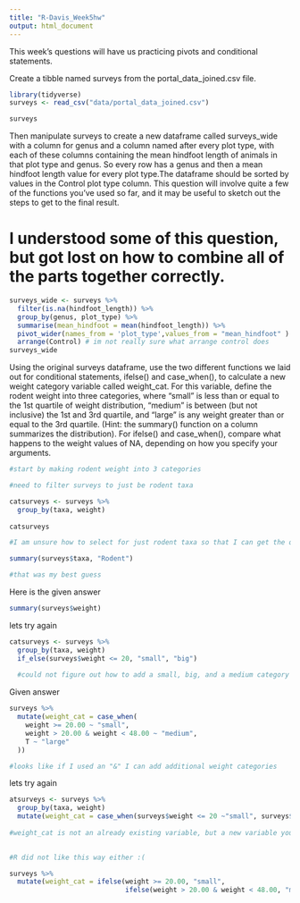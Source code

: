 ```yaml
---
title: "R-Davis_Week5hw"
output: html_document
---
```


This week’s questions will have us practicing pivots and conditional statements.

  




Create a tibble named surveys from the portal_data_joined.csv file. 

```r
library(tidyverse)
surveys <- read_csv("data/portal_data_joined.csv")
```


```r
surveys
```

Then manipulate surveys to create a new dataframe called surveys_wide with a column for genus and a column named after every plot type, with each of these columns containing the mean hindfoot length of animals in that plot type and genus. So every row has a genus and then a mean hindfoot length value for every plot type.The dataframe should be sorted by values in the Control plot type column. This question will involve quite a few of the functions you’ve used so far, and it may be useful to sketch out the steps to get to the final result.

# I understood some of this question, but got lost on how to combine all of the parts together correctly. 
```r
surveys_wide <- surveys %>%
  filter(is.na(hindfoot_length)) %>%
  group_by(genus, plot_type) %>%
  summarise(mean_hindfoot = mean(hindfoot_length)) %>% 
  pivot_wider(names_from = 'plot_type',values_from = "mean_hindfoot" ) %>%
  arrange(Control) # im not really sure what arrange control does 
surveys_wide
```


Using the original surveys dataframe, use the two different functions we laid out for conditional statements, ifelse() and case_when(), to calculate a new weight category variable called weight_cat. For this variable, define the rodent weight into three categories, where “small” is less than or equal to the 1st quartile of weight distribution, “medium” is between (but not inclusive) the 1st and 3rd quartile, and “large” is any weight greater than or equal to the 3rd quartile. (Hint: the summary() function on a column summarizes the distribution). For ifelse() and case_when(), compare what happens to the weight values of NA, depending on how you specify your arguments.

```r
#start by making rodent weight into 3 categories

#need to filter surveys to just be rodent taxa 

catsurveys <- surveys %>%
  group_by(taxa, weight) 
  
catsurveys

#I am unsure how to select for just rodent taxa so that I can get the quartile values using the summary function on the rodent taxa only 

summary(surveys$taxa, "Rodent")

#that was my best guess 
```


Here is the given answer 

```r
summary(surveys$weight)

```

lets try again 

```r

catsurveys <- surveys %>%
  group_by(taxa, weight) 
  if_else(surveys$weight <= 20, "small", "big")
  
  #could not figure out how to add a small, big, and a medium category 
```

Given answer 

```r
surveys %>% 
  mutate(weight_cat = case_when(
    weight >= 20.00 ~ "small",
    weight > 20.00 & weight < 48.00 ~ "medium",
    T ~ "large"
  ))

#looks like if I used an "&" I can add additional weight categories 
```

lets try again

```r
atsurveys <- surveys %>%
  group_by(taxa, weight) 
  mutate(weight_cat = case_when(surveys$weight <= 20 ~"small", surveys$weight >20 & surveys$weight < 48 ~"medium", surveys$weight >48 ~ "big"))
  
#weight_cat is not an already existing variable, but a new variable you are creating with the "mutate" function 
  

#R did not like this way either :( 
```


```r
surveys %>% 
  mutate(weight_cat = ifelse(weight >= 20.00, "small",
                             ifelse(weight > 20.00 & weight < 48.00, "medium","large")))
```










